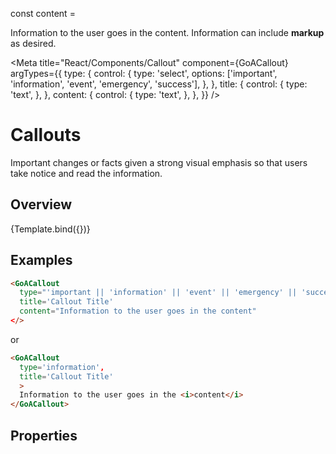 
const content = <div>Information to the user goes in the content. Information can include <b>markup</b> as desired.</div>


<Meta title="React/Components/Callout"
  component={GoACallout}
  argTypes={{
    type: {
      control: {
        type: 'select',
        options: ['important', 'information', 'event', 'emergency', 'success'],
      },
    },
    title: {
      control: {
        type: 'text',
      },
    },
    content: {
      control: {
        type: 'text',
      },
    },
  }}
/>

# Callouts
Important changes or facts given a strong visual emphasis so that users take
notice and read the information.

## Overview

<Canvas>
  <Story name="Variants" height={200}
    args={{
      type: 'information',
      title: 'Callout Title',
      content: ""
    }}
  >
     {Template.bind({})}
  </Story>
</Canvas>

## Examples

```html
<GoACallout
  type="'important || 'information' || 'event' || 'emergency' || 'success'"
  title='Callout Title'
  content="Information to the user goes in the content"
</>
```

or

```html
<GoACallout
  type='information',
  title='Callout Title'
  >
  Information to the user goes in the <i>content</i>
</GoACallout>

```

## Properties
<Description of={GoACallout} />
<ArgsTable of={GoACallout} />
